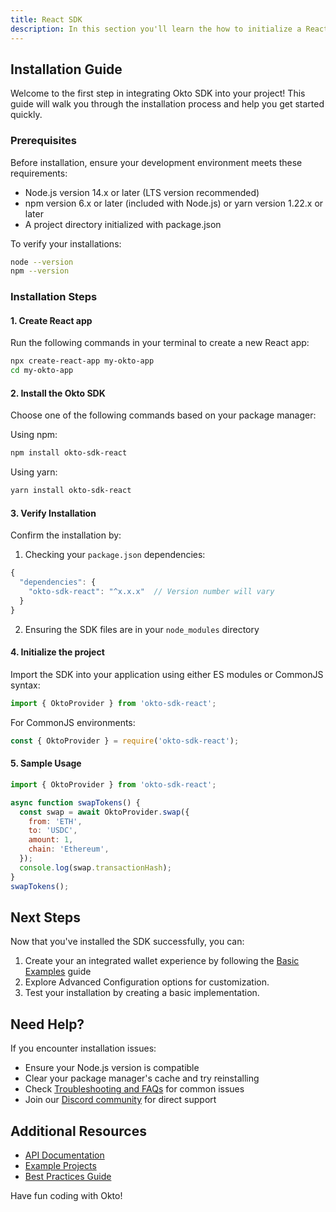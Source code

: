 ```yaml
---
title: React SDK
description: In this section you'll learn the how to initialize a React project with Okto SDK including a quick sample implementation.
---
```

## Installation Guide
Welcome to the first step in integrating Okto SDK into your project! This guide will walk you through the installation process and help you get started quickly.

### Prerequisites

Before installation, ensure your development environment meets these requirements:

- Node.js version 14.x or later (LTS version recommended)
- npm version 6.x or later (included with Node.js) or yarn version 1.22.x or later
- A project directory initialized with package.json

To verify your installations:

```bash
node --version
npm --version
```

### Installation Steps
#### 1. Create React app
Run the following commands in your terminal to create a new React app:

```bash
npx create-react-app my-okto-app
cd my-okto-app
``` 

#### 2. Install the Okto SDK
Choose one of the following commands based on your package manager:

Using npm:
```bash
npm install okto-sdk-react
```
Using yarn:
```bash
yarn install okto-sdk-react
``` 
#### 3. Verify Installation
Confirm the installation by:
1. Checking your `package.json` dependencies:
```js
{
  "dependencies": {
    "okto-sdk-react": "^x.x.x"  // Version number will vary
  }
}
```

2. Ensuring the SDK files are in your `node_modules` directory


#### 4. Initialize the project
Import the SDK into your application using either ES modules or CommonJS syntax:

```js
import { OktoProvider } from 'okto-sdk-react';
```

For CommonJS environments:

```js
const { OktoProvider } = require('okto-sdk-react');
```
#### 5. Sample Usage
```js
import { OktoProvider } from 'okto-sdk-react';

async function swapTokens() {
  const swap = await OktoProvider.swap({
    from: 'ETH',
    to: 'USDC',
    amount: 1,
    chain: 'Ethereum',
  });
  console.log(swap.transactionHash);
}
swapTokens();
```
## Next Steps
Now that you've installed the SDK successfully, you can:

1. Create your an integrated wallet experience by following the [Basic Examples](https://docs.okto.tech/docs/react-sdk/example-apps/template-app) guide
2. Explore Advanced Configuration options for customization.
3. Test your installation by creating a basic implementation.

## Need Help?
If you encounter installation issues:

- Ensure your Node.js version is compatible
- Clear your package manager's cache and try reinstalling
- Check [Troubleshooting and FAQs](https://docs-okto.vercel.app/docs/troubleshooting-and-faqs) for common issues
- Join our [Discord community](https://discord.com/invite/okto-916349620383252511) for direct support

## Additional Resources
- [API Documentation](https://docs.okto.tech/api-docs)
- [Example Projects](https://github.com/okto-hq/okto-sdk-react-template-app)
- [Best Practices Guide](https://docs-okto.vercel.app/docs/troubleshooting-and-faqs)

Have fun coding with Okto!

